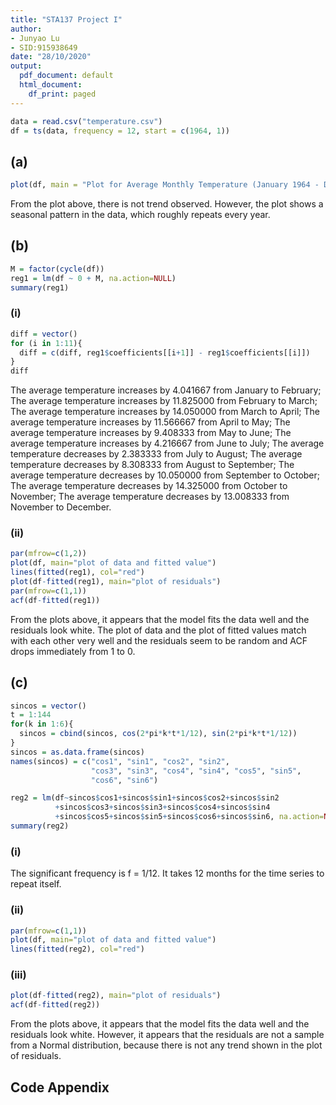 ```yaml
---
title: "STA137 Project I"
author:
- Junyao Lu
- SID:915938649
date: "28/10/2020"
output:
  pdf_document: default
  html_document:
    df_print: paged
---
```



\clearpage


```r
data = read.csv("temperature.csv")
df = ts(data, frequency = 12, start = c(1964, 1))
```

## (a)
```r
plot(df, main = "Plot for Average Monthly Temperature (January 1964 - December 1975)")
```


From the plot above, there is not trend observed. However, the plot shows a seasonal pattern in the data, which roughly repeats every year.



## (b)
```r
M = factor(cycle(df))
reg1 = lm(df ~ 0 + M, na.action=NULL)
summary(reg1)
```



### (i)
```r
diff = vector()
for (i in 1:11){
  diff = c(diff, reg1$coefficients[[i+1]] - reg1$coefficients[[i]])
}
diff
```


The average temperature increases by 4.041667 from January to February; 
The average temperature increases by 11.825000 from February to March; 
The average temperature increases by 14.050000 from March to April; 
The average temperature increases by 11.566667 from April to May; 
The average temperature increases by 9.408333 from May to June; 
The average temperature increases by 4.216667 from June to July; 
The average temperature decreases by 2.383333 from July to August; 
The average temperature decreases by 8.308333 from August to September; 
The average temperature decreases by 10.050000 from September to October; 
The average temperature decreases by 14.325000 from October to November; 
The average temperature decreases by 13.008333 from November to December.



### (ii)
```r
par(mfrow=c(1,2))
plot(df, main="plot of data and fitted value")
lines(fitted(reg1), col="red")
plot(df-fitted(reg1), main="plot of residuals")
par(mfrow=c(1,1))
acf(df-fitted(reg1))
```


From the plots above, it appears that the model fits the data well and the residuals look white. The plot of data and the plot of fitted values match with each other very well and the residuals seem to be random and ACF drops immediately from 1 to 0.



## (c)
```r
sincos = vector()
t = 1:144
for(k in 1:6){
  sincos = cbind(sincos, cos(2*pi*k*t*1/12), sin(2*pi*k*t*1/12))
}
sincos = as.data.frame(sincos)
names(sincos) = c("cos1", "sin1", "cos2", "sin2",
                  "cos3", "sin3", "cos4", "sin4", "cos5", "sin5",
                  "cos6", "sin6")

reg2 = lm(df~sincos$cos1+sincos$sin1+sincos$cos2+sincos$sin2
          +sincos$cos3+sincos$sin3+sincos$cos4+sincos$sin4
          +sincos$cos5+sincos$sin5+sincos$cos6+sincos$sin6, na.action=NULL)
summary(reg2)
```



### (i)
The significant frequency is f = 1/12. It takes 12 months for the time series to repeat itself.



### (ii)
```r
par(mfrow=c(1,1))
plot(df, main="plot of data and fitted value")
lines(fitted(reg2), col="red")
```



### (iii)
```r
plot(df-fitted(reg2), main="plot of residuals")
acf(df-fitted(reg2))
```

From the plots above, it appears that the model fits the data well and the residuals look white. However, it appears that the residuals are not a sample from a Normal distribution, because there is not any trend shown in the plot of residuals.


\clearpage
## Code Appendix
```r
```


